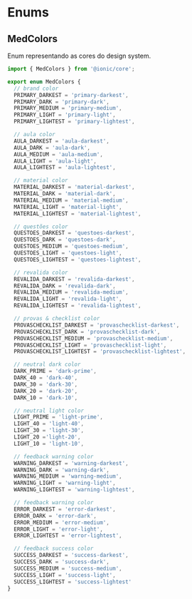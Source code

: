 
<Meta title="Enums/Enums" />

# Enums

## MedColors

Enum representando as cores do design system.

```ts
import { MedColors } from '@ionic/core';
```

```ts
export enum MedColors {
  // brand color
  PRIMARY_DARKEST = 'primary-darkest',
  PRIMARY_DARK = 'primary-dark',
  PRIMARY_MEDIUM = 'primary-medium',
  PRIMARY_LIGHT = 'primary-light',
  PRIMARY_LIGHTEST = 'primary-lightest',

  // aula color
  AULA_DARKEST = 'aula-darkest',
  AULA_DARK = 'aula-dark',
  AULA_MEDIUM = 'aula-medium',
  AULA_LIGHT = 'aula-light',
  AULA_LIGHTEST = 'aula-lightest',

  // material color
  MATERIAL_DARKEST = 'material-darkest',
  MATERIAL_DARK = 'material-dark',
  MATERIAL_MEDIUM = 'material-medium',
  MATERIAL_LIGHT = 'material-light',
  MATERIAL_LIGHTEST = 'material-lightest',

  // questões color
  QUESTOES_DARKEST = 'questoes-darkest',
  QUESTOES_DARK = 'questoes-dark',
  QUESTOES_MEDIUM = 'questoes-medium',
  QUESTOES_LIGHT = 'questoes-light',
  QUESTOES_LIGHTEST = 'questoes-lightest',

  // revalida color
  REVALIDA_DARKEST = 'revalida-darkest',
  REVALIDA_DARK = 'revalida-dark',
  REVALIDA_MEDIUM = 'revalida-medium',
  REVALIDA_LIGHT = 'revalida-light',
  REVALIDA_LIGHTEST = 'revalida-lightest',

  // provas & checklist color
  PROVASCHECKLIST_DARKEST = 'provaschecklist-darkest',
  PROVASCHECKLIST_DARK = 'provaschecklist-dark',
  PROVASCHECKLIST_MEDIUM = 'provaschecklist-medium',
  PROVASCHECKLIST_LIGHT = 'provaschecklist-light',
  PROVASCHECKLIST_LIGHTEST = 'provaschecklist-lightest',

  // neutral dark color
  DARK_PRIME = 'dark-prime',
  DARK_40 = 'dark-40',
  DARK_30 = 'dark-30',
  DARK_20 = 'dark-20',
  DARK_10 = 'dark-10',

  // neutral light color
  LIGHT_PRIME = 'light-prime',
  LIGHT_40 = 'light-40',
  LIGHT_30 = 'light-30',
  LIGHT_20 ='light-20',
  LIGHT_10 = 'light-10',

  // feedback warning color
  WARNING_DARKEST = 'warning-darkest',
  WARNING_DARK = 'warning-dark',
  WARNING_MEDIUM = 'warning-medium',
  WARNING_LIGHT = 'warning-light',
  WARNING_LIGHTEST = 'warning-lightest',

  // feedback warning color
  ERROR_DARKEST = 'error-darkest',
  ERROR_DARK = 'error-dark',
  ERROR_MEDIUM = 'error-medium',
  ERROR_LIGHT = 'error-light',
  ERROR_LIGHTEST = 'error-lightest',

  // feedback success color
  SUCCESS_DARKEST = 'success-darkest',
  SUCCESS_DARK = 'success-dark',
  SUCCESS_MEDIUM = 'success-medium',
  SUCCESS_LIGHT = 'success-light',
  SUCCESS_LIGHTEST = 'success-lightest'
}
```
